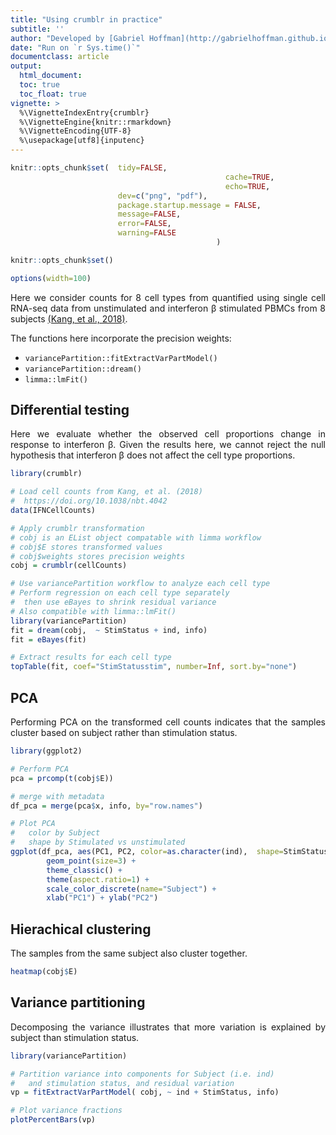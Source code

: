```yaml
---
title: "Using crumblr in practice"
subtitle: ''
author: "Developed by [Gabriel Hoffman](http://gabrielhoffman.github.io/)"
date: "Run on `r Sys.time()`"
documentclass: article
output: 
  html_document:
  toc: true
  toc_float: true
vignette: >
  %\VignetteIndexEntry{crumblr}
  %\VignetteEngine{knitr::rmarkdown}
  %\VignetteEncoding{UTF-8}
  %\usepackage[utf8]{inputenc}
---
```




<!---
cd /Users/gabrielhoffman/workspace/repos/crumblr/vignettes
R

rmarkdown::render('crumblr.Rmd')
--->

```r
knitr::opts_chunk$set(	tidy=FALSE, 
												cache=TRUE,
												echo=TRUE,
                      	dev=c("png", "pdf"),
                      	package.startup.message = FALSE,
                      	message=FALSE, 
                      	error=FALSE, 
                      	warning=FALSE
											  )

knitr::opts_chunk$set()

options(width=100)
```	



<style>
body {
text-align: justify}
</style>

Here we consider counts for 8 cell types from quantified using single cell RNA-seq data from unstimulated and interferon β stimulated PBMCs from 8 subjects [(Kang, et al., 2018)](https://www.nature.com/articles/nbt.4042).    

The functions here incorporate the precision weights:

- `variancePartition::fitExtractVarPartModel()` 
- `variancePartition::dream()`
- `limma::lmFit()`

## Differential testing
Here we evaluate whether the observed cell proportions change in response to interferon β.  Given the results here, we cannot reject the null hypothesis that interferon β does not affect the cell type proportions.
 
```r
library(crumblr)

# Load cell counts from Kang, et al. (2018)
#  https://doi.org/10.1038/nbt.4042
data(IFNCellCounts)

# Apply crumblr transformation 
# cobj is an EList object compatable with limma workflow
# cobj$E stores transformed values 
# cobj$weights stores precision weights
cobj = crumblr(cellCounts)

# Use variancePartition workflow to analyze each cell type
# Perform regression on each cell type separately
#  then use eBayes to shrink residual variance
# Also compatible with limma::lmFit() 
library(variancePartition)
fit = dream(cobj,  ~ StimStatus + ind, info)
fit = eBayes(fit)

# Extract results for each cell type
topTable(fit, coef="StimStatusstim", number=Inf, sort.by="none")
```

## PCA
Performing PCA on the transformed cell counts indicates that the samples cluster based on subject rather than stimulation status.

```r
library(ggplot2)

# Perform PCA
pca = prcomp(t(cobj$E))

# merge with metadata 
df_pca = merge(pca$x, info, by="row.names")

# Plot PCA 
#   color by Subject
# 	shape by Stimulated vs unstimulated
ggplot(df_pca, aes(PC1, PC2, color=as.character(ind),  shape=StimStatus)) + 
		geom_point(size=3) + 
		theme_classic() + 
		theme(aspect.ratio=1) + 
		scale_color_discrete(name="Subject") +
		xlab("PC1") + ylab("PC2")
```

## Hierachical clustering
The samples from the same subject also cluster together.
```r
heatmap(cobj$E)
```

## Variance partitioning
Decomposing the variance illustrates that more variation is explained by subject than stimulation status.
```r
library(variancePartition)

# Partition variance into components for Subject (i.e. ind)
#   and stimulation status, and residual variation
vp = fitExtractVarPartModel( cobj, ~ ind + StimStatus, info)

# Plot variance fractions
plotPercentBars(vp)
```








